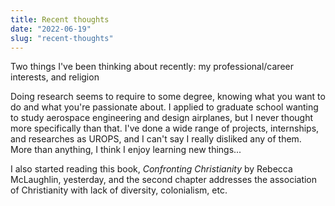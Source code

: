 ```yaml
---
title: Recent thoughts
date: "2022-06-19"
slug: "recent-thoughts"
---
```

Two things I've been thinking about recently: my professional/career interests, and religion

Doing research seems to require to some degree, knowing what you want to do and what you're passionate about.
I applied to graduate school wanting to study aerospace engineering and design airplanes, but I never thought
more specifically than that. I've done a wide range of projects, internships, and researches as UROPS, 
and I can't say I really disliked any of them. More than anything, I think I enjoy learning new things...

I also started reading this book, _Confronting Christianity_ by Rebecca McLaughlin, yesterday, 
and the second chapter addresses the association of Christianity with lack of diversity, colonialism, etc.
